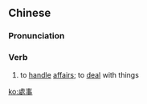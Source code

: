 {{also|处事}}
==Chinese==
{{zh-forms|s=处事}}

===Pronunciation===
{{zh-pron
|m=chǔshì
|mn=chhú-sū
|cat=v
}}

===Verb===
{{zh-verb}}

# to [[handle]] [[affairs]]; to [[deal]] with things

[[ko:處事]]